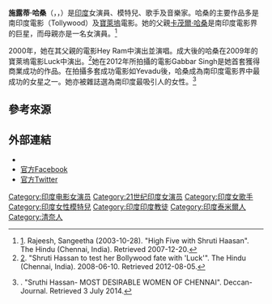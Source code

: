 {{艺人
| 姓名     = 施露蒂·哈桑
| 類型     = 女演員
| 圖片     = Shruti Haasan at the special screening of the short film Devi (32).jpg
| 圖片尺寸 = 250px
| 綽號     = 
| 國籍     = {{IND}}
| birthname = Shruti Rajalakshmi Haasan
| 出生日期 = {{birth date and age|1986|1|28}}
| 出生地點 = {{IND}}[[金奈|金奈]]
| 職業     = [[演員|演員]]、歌手、模特兒、舞者、音樂家
| 語言     = 
| 教育程度 = 
| 宗教信仰 = [[印度教|印度教]]
| 配偶     = 
| 伴侶     = 
| 兒女     = 
| 父母     = [[卡茂爾·哈桑|卡茂爾·哈桑]]<br>[[莎莉卡|莎莉卡]]
| 亲属     = 
| 出道作   = 
| 出道日期 = 
| 代表作   =  
| 活躍年代 = 2000年至今
| 網站     = 
| IMDb    = 1599046
| 現任成員 = 
| 過往成員 = 
| filmfareawards=
}}

'''施露蒂·哈桑'''（{{lang-ta|சுருதி ஹாசன்}}，{{lang-en|Shruti Hassan}}，{{bd|1986年|1月28日|catIdx=Hasan, Shruti}}）是[[印度|印度]]女演員、模特兒、歌手及音樂家。哈桑的主要作品多是南印度電影（Tollywood）及[[寶萊塢|寶萊塢]]電影。她的父親[[卡茂爾·哈桑|卡茂爾·哈桑]]是南印度電影界的巨星，而母親亦是一名女演員。<ref>[http://www.thehindu.com/todays-paper/tp-features/tp-sundaymagazine/article2275667.ece]. Rajeesh, Sangeetha (2003-10-28). "High Five with Shruti Haasan". The Hindu (Chennai, India). Retrieved 2007-12-20.</ref>

2000年，她在其父親的電影Hey Ram中演出並演唱。成大後的哈桑在2009年的寶萊塢電影Luck中演出。<ref>[http://www.thehindu.com/thehindu/holnus/009200806101962.htm]{{Dead link|date=2019年6月 |bot=InternetArchiveBot |fix-attempted=yes }}. "Shruti Hassan to test her Bollywood fate with 'Luck'". The Hindu (Chennai, India). 2008-06-10. Retrieved 2012-08-05.</ref>她在2012年所拍攝的電影Gabbar Singh是她首套獲得商業成功的作品。在拍攝多套成功電影如Yevadu後，哈桑成為南印度電影界中最成功的女星之一。她亦被雜誌選為南印度最吸引人的女性。<ref>{{cite web |url=http://deccan-journal.com/content/sruthi-hassan-most-desirable-women-chennai |title=存档副本 |accessdate=2014-07-03  |deadurl=yes |archiveurl=https://web.archive.org/web/20140714214512/http://deccan-journal.com/content/sruthi-hassan-most-desirable-women-chennai |archivedate=2014-07-14 }}. "Sruthi Hassan- MOST DESIRABLE WOMEN OF CHENNAI". Deccan-Journal. Retrieved 3 July 2014.</ref>

== 參考來源 ==
<references/> 

== 外部連結 ==
* {{imdb name|id=1599046}}
* [https://www.facebook.com/ShrutiHaasan 官方Facebook] {{Wayback|url=https://www.facebook.com/ShrutiHaasan |date=20210317144007 }}
* [https://www.twitter.com/ShrutiHaasan 官方Twitter] {{Wayback|url=https://www.twitter.com/ShrutiHaasan |date=20210326154941 }}

{{Authority control}}
{{DEFAULTSORT: Hassan, Shruti}}
[[Category:印度电影女演员|Category:印度电影女演员]]
[[Category:21世纪印度女演员|Category:21世纪印度女演员]]
[[Category:印度女歌手|Category:印度女歌手]]
[[Category:印度女性模特兒|Category:印度女性模特兒]]
[[Category:印度印度教徒|Category:印度印度教徒]]
[[Category:印度泰米爾人|Category:印度泰米爾人]]
[[Category:清奈人|Category:清奈人]]